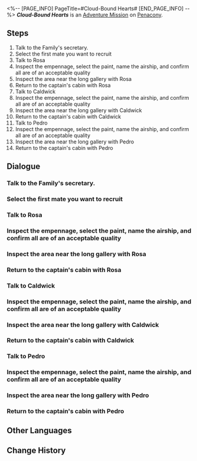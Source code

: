 <%-- [PAGE_INFO]
PageTitle=#Cloud-Bound Hearts#
[END_PAGE_INFO] --%>
{{Stub|Dialogue.}}
{{Mission Infobox
|id            = 2030501
|title         = 
|image         = <!--Mission Cloud-Bound Hearts.png-->
|type          = Adventure
|event_name    = 
|chapter       = 
|requirements  = [[Trailblaze Mission]] ''[[Stranger in a Strange Land]]'' completed
|summary       = <!--official mission summary from Fate's Atlas-->
|characters    = Trailblazer
|startLocation = [[Penacony]] - [[(The Radiant Feldspar/The Trailblaze's Stern/The Tatalov/The Soaring Clock Hand)]]
|world         = Penacony
|area          = (The Radiant Feldspar/The Trailblaze's Stern/The Tatalov/The Soaring Clock Hand)
|prev          = 
|next          = 
|rewards       = Trailblaze EXP*100; Stellar Jade*30; Traveler's Guide*3; Clock Credits*360; Credit*30,000
}}
'''''Cloud-Bound Hearts''''' is an [[Adventure Mission]] on [[Penacony]].

==Steps==
# Talk to the Family's secretary.
# Select the first mate you want to recruit
# Talk to Rosa
# Inspect the empennage, select the paint, name the airship, and confirm all are of an acceptable quality
# Inspect the area near the long gallery with Rosa
# Return to the captain's cabin with Rosa
# Talk to Caldwick
# Inspect the empennage, select the paint, name the airship, and confirm all are of an acceptable quality
# Inspect the area near the long gallery with Caldwick
# Return to the captain's cabin with Caldwick
# Talk to Pedro
# Inspect the empennage, select the paint, name the airship, and confirm all are of an acceptable quality
# Inspect the area near the long gallery with Pedro
# Return to the captain's cabin with Pedro

<!--
==Gameplay Notes==

--><!--
==Trial Character==

-->
==Dialogue==
{{Stub Dialogue}}

===Talk to the Family's secretary.===
{{Mission Description|type=adventure|location=(The Radiant Feldspar/The Trailblaze's Stern/The Tatalov/The Soaring Clock Hand)|The Family's secretary has something to discuss with you in detail in person. It seems to be about the transfer of Radiant Feldspar's ownership.}}
{{Dialogue Start}}
:{{tx}}
{{Dialogue End}}

===Select the first mate you want to recruit===
{{Mission Description|type=adventure|location=(The Radiant Feldspar/The Trailblaze's Stern/The Tatalov/The Soaring Clock Hand)|update|The Family's secretary is handing over the responsibilities of the Radiant Feldspar to you. It's time to recruit a reliable first mate for your airship.}}
{{Dialogue Start}}
:{{tx}}
{{Dialogue End}}

===Talk to Rosa===
{{Mission Description|type=adventure|location=(The Radiant Feldspar/The Trailblaze's Stern/The Tatalov/The Soaring Clock Hand)|update|You have hired Rosa, a Halovian, as the new first mate to manage your airship. On her first day reporting to duty, you want to hear her thoughts on airship affairs.}}
{{Dialogue Start}}
:{{tx}}
{{Dialogue End}}

===Inspect the empennage, select the paint, name the airship, and confirm all are of an acceptable quality===
{{Mission Description|type=adventure|location=(The Radiant Feldspar/The Trailblaze's Stern/The Tatalov/The Soaring Clock Hand)|update|You and Rosa inspect the airship's empennage. As she raises the business of changing the empennage paint and naming the airship, several ideas come to your mind...}}
{{Dialogue Start}}
:{{tx}}
{{Dialogue End}}

===Inspect the area near the long gallery with Rosa===
{{Mission Description|type=adventure|location=(The Radiant Feldspar/The Trailblaze's Stern/The Tatalov/The Soaring Clock Hand)|update|Rosa invites you to inspect the long gallery together. Some affairs seem to require your attention.}}
{{Dialogue Start}}
:{{tx}}
{{Dialogue End}}

===Return to the captain's cabin with Rosa===
{{Mission Description|type=adventure|location=(The Radiant Feldspar/The Trailblaze's Stern/The Tatalov/The Soaring Clock Hand)|update|Rosa invites you to return to the captain's cabin together. Some affairs seem to require your attention.}}
{{Dialogue Start}}
:{{tx}}
{{Dialogue End}}

===Talk to Caldwick===
{{Mission Description|type=adventure|location=(The Radiant Feldspar/The Trailblaze's Stern/The Tatalov/The Soaring Clock Hand)|update|You have hired Caldwick, an Intellitron, as the new first mate to manage your airship. On his first day reporting to duty, you want to hear his thoughts on airship affairs.}}
{{Dialogue Start}}
:{{tx}}
{{Dialogue End}}

===Inspect the empennage, select the paint, name the airship, and confirm all are of an acceptable quality===
{{Mission Description|type=adventure|location=(The Radiant Feldspar/The Trailblaze's Stern/The Tatalov/The Soaring Clock Hand)|update|You and Caldwick inspect the airship's empennage. As he raises the business of changing the empennage paint and naming the airship, several ideas come to your mind...}}
{{Dialogue Start}}
:{{tx}}
{{Dialogue End}}

===Inspect the area near the long gallery with Caldwick===
{{Mission Description|type=adventure|location=(The Radiant Feldspar/The Trailblaze's Stern/The Tatalov/The Soaring Clock Hand)|update|Caldwick invites you to inspect the long gallery together. Some affairs seem to require your attention.}}
{{Dialogue Start}}
:{{tx}}
{{Dialogue End}}

===Return to the captain's cabin with Caldwick===
{{Mission Description|type=adventure|location=(The Radiant Feldspar/The Trailblaze's Stern/The Tatalov/The Soaring Clock Hand)|update|Caldwick invites you to return to the captain's cabin together. Some affairs seem to require your attention.}}
{{Dialogue Start}}
:{{tx}}
{{Dialogue End}}

===Talk to Pedro===
{{Mission Description|type=adventure|location=(The Radiant Feldspar/The Trailblaze's Stern/The Tatalov/The Soaring Clock Hand)|update|You have hired Pedro, a Pepeshi, as the new first mate to manage your airship. On his first day reporting to duty, you want to hear his thoughts on airship affairs.}}
{{Dialogue Start}}
:{{tx}}
{{Dialogue End}}

===Inspect the empennage, select the paint, name the airship, and confirm all are of an acceptable quality===
{{Mission Description|type=adventure|location=(The Radiant Feldspar/The Trailblaze's Stern/The Tatalov/The Soaring Clock Hand)|update|You and Pedro inspect the airship's empennage. As he raises the business of changing the empennage paint and naming the airship, several ideas come to your mind...}}
{{Dialogue Start}}
:{{tx}}
{{Dialogue End}}

===Inspect the area near the long gallery with Pedro===
{{Mission Description|type=adventure|location=(The Radiant Feldspar/The Trailblaze's Stern/The Tatalov/The Soaring Clock Hand)|update|Pedro invites you to inspect the long gallery together. Some affairs seem to require your attention.}}
{{Dialogue Start}}
:{{tx}}
{{Dialogue End}}

===Return to the captain's cabin with Pedro===
{{Mission Description|type=adventure|location=(The Radiant Feldspar/The Trailblaze's Stern/The Tatalov/The Soaring Clock Hand)|update|Pedro invites you to return to the captain's cabin together. Some affairs seem to require your attention.}}
{{Dialogue Start}}
:{{tx}}
{{Dialogue End}}

==Other Languages==
{{Other Languages
|en   = Cloud-Bound Hearts
|zhs  = 云帆归心
|zht  = 雲帆歸心
|ja   = 帰りの帆を張る心
|ko   = 구름에 엮은 마음
|es   = Nostalgia del cielo
|fr   = Retour à bon port
|ru   = Сердца в облаках
|th   = ผูกใจกับการล่องเมฆา
|vi   = Cánh Buồm Trở Về Trái Tim
|de   = Herzen durch die Wolken
|id   = Awan Berlayar ke Hati
|pt   = Nostalgia de Vento em Popa
}}

==Change History==
{{Change History|2.3}}
